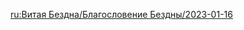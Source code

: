 {{Blessing of the Abyssal Moon
|name       = Supreme
|phase      = Waning
|image      = Spiral Abyss Blessing 57.png
|details    = <li>When the active character deals consecutive instances of Elemental DMG of the same Elemental Type using Normal, Charged, and Plunging Attacks, Elemental Skills, and Elemental Bursts to an opponent, they will gain 1 count stack. 1 stack can be gained every 1s. After 5 stacks have been gained, a {{Color|bp|shockwave will be unleashed}} at the opponent's position, dealing True DMG and clearing all heretofore accumulated stacks. Should the active character leave the field or deal a different type of Elemental DMG, these stacks will also be cleared. Dealing Physical DMG will not clear the stacks.</li>
|time_start = 2023-01-16 04:00:00
|time_end   = 2023-02-01 03:59:59
}}

[[ru:Витая Бездна/Благословение Бездны/2023-01-16]]